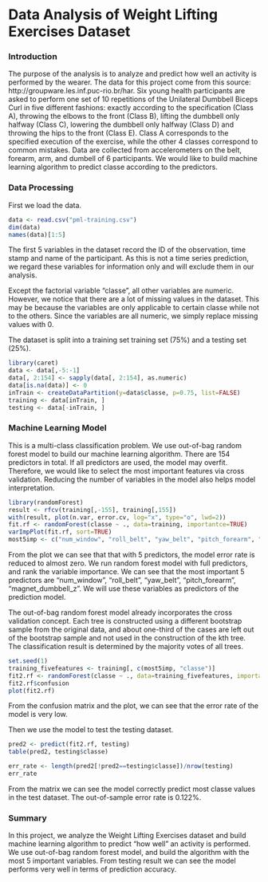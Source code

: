 Data Analysis of Weight Lifting Exercises Dataset
========================================================
### Introduction
The purpose of the analysis is to analyze and predict how well an activity is performed by the wearer. The data for this project come from this source: http://groupware.les.inf.puc-rio.br/har. Six young health participants are asked to perform one set of 10 repetitions of the Unilateral Dumbbell Biceps Curl in five different fashions: exactly according to the specification (Class A), throwing the elbows to the front (Class B), lifting the dumbbell only halfway (Class C), lowering the dumbbell only halfway (Class D) and throwing the hips to the front (Class E). Class A corresponds to the specified execution of the exercise, while the other 4 classes correspond to common mistakes. Data are collected from accelerometers on the belt, forearm, arm, and dumbell of 6 participants. We would like to build machine learning algorithm to predict classe according to the predictors.

### Data Processing
First we load the data.
```r
data <- read.csv("pml-training.csv")
dim(data)
names(data)[1:5]
```

The first 5 variables in the dataset record the ID of the observation, time stamp and name of the participant. As this is not a time series prediction, we regard these variables for information only and will exclude them in our analysis. 

Except the factorial variable "classe", all other variables are numeric. However, we notice that there are a lot of missing values in the dataset. This may be because the variables are only applicable to certain classe while not to the others. Since the variables are all numeric, we simply replace missing values with 0.

The dataset is split into a training set training set (75%) and a testing set (25%).

```r
library(caret)
data <- data[,-5:-1]
data[, 2:154] <- sapply(data[, 2:154], as.numeric)
data[is.na(data)] <- 0
inTrain <- createDataPartition(y=data$classe, p=0.75, list=FALSE)
training <- data[inTrain, ]
testing <- data[-inTrain, ]
```

### Machine Learning Model
This is a multi-class classification problem. We use out-of-bag random forest model to build our machine learning algorithm. There are 154 predictors in total. If all predictors are used, the model may overfit. Therefore, we would like to select the most important features via cross validation. Reducing the number of variables in the model also helps model interpretation.

```r
library(randomForest)
result <- rfcv(training[,-155], training[,155])
with(result, plot(n.var, error.cv, log="x", type="o", lwd=2))
fit.rf <- randomForest(classe ~ ., data=training, importantce=TRUE)
varImpPlot(fit.rf, sort=TRUE)
most5imp <- c("num_window", "roll_belt", "yaw_belt", "pitch_forearm", "magnet_dumbbell_z")
```
From the plot we can see that that with 5 predictors, the model error rate is reduced to almost zero. We run random forest model with full predictors, and rank the variable importance. We can see that the most important 5 predictors are "num_window", "roll_belt", "yaw_belt", "pitch_forearm", "magnet_dumbbell_z". We will use these variables as predictors of the prediction model. 

The out-of-bag random forest model already incorporates the cross validation concept. Each tree is constructed using a different bootstrap sample from the original data, and about one-third of the cases are left out of the bootstrap sample and not used in the construction of the kth tree. The classification result is determined by the majority votes of all trees.  
```r
set.seed(1)
training_fivefeatures <- training[, c(most5imp, "classe")]
fit2.rf <- randomForest(classe ~ ., data=training_fivefeatures, importance=TRUE)
fit2.rf$confusion
plot(fit2.rf)
```

From the confusion matrix and the plot, we can see that the error rate of the model is very low.  

Then we use the model to test the testing dataset.
```r
pred2 <- predict(fit2.rf, testing)
table(pred2, testing$classe)

err_rate <- length(pred2[!pred2==testing$classe])/nrow(testing)
err_rate
```

From the matrix we can see the model correctly predict most classe values in the test dataset. The out-of-sample error rate is 0.122%.

### Summary
In this project, we analyze the Weight Lifting Exercises dataset and build machine learning algorithm to predict "how well" an activity is performed. We use out-of-bag random forest model, and build the algorithm with the most 5 important variables. From testing result we can see the model performs very well in terms of prediction accuracy.
